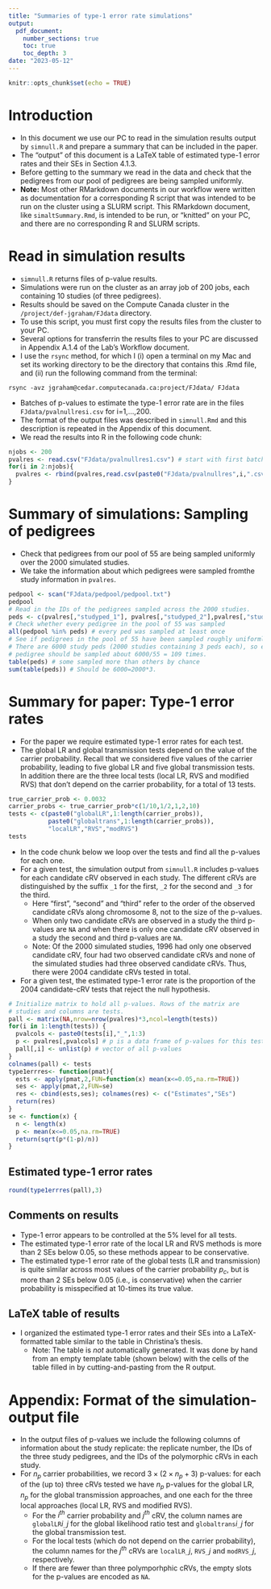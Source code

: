 ```yaml
---
title: "Summaries of type-1 error rate simulations"
output:
  pdf_document:
    number_sections: true
    toc: true 
    toc_depth: 3
date: "2023-05-12"
---
```


```r
knitr::opts_chunk$set(echo = TRUE)
```

# Introduction

* In this document we use our PC to read in the simulation results output by
`simnull.R` and prepare a summary that can be included in the paper.
* The "output" of this document is a LaTeX table of estimated type-1 error rates 
and their SEs in Section 4.1.3.
* Before getting to the summary we read in the data and check that 
the pedigrees from our pool of pedigrees are being sampled uniformly.
* **Note:** Most other RMarkdown documents in our workflow were written as
documentation for a corresponding R script that was intended to be run on the 
cluster using a SLURM script. This RMarkdown document, like `simaltSummary.Rmd`,
is intended to be run, or "knitted" on your PC, and there are no corresponding
R and SLURM scripts.

# Read in simulation results

* `simnull.R` returns files of p-value results.
* Simulations were run on the cluster as an array job of 200 jobs, each
containing 10 studies (of three pedigrees).
* Results should be saved on the Compute Canada cluster in 
the  `/project/def-jgraham/FJdata` directory. 
* To use this script, you must first copy the
results files from the cluster to your PC. 
* Several options for transferrin the results files to your PC
are discussed in Appendix A.1.4  of the Lab's Workflow document. 
* I use the `rsync` method,
for which I (i) open a terminal on my Mac and set its working directory
to be the directory that contains this .Rmd file, and (ii) run the following 
command from the terminal:
```
rsync -avz jgraham@cedar.computecanada.ca:project/FJdata/ FJdata
```
*  Batches of p-values to estimate the type-1 error rate are in the files `FJdata/pvalnullresi.csv` for i=1,...,200.
* The format of the output files was described in `simnull.Rmd` and 
this description is repeated in the Appendix of this document.
* We read the results into R in the following code chunk:

```r
njobs <- 200
pvalres <- read.csv("FJdata/pvalnullres1.csv") # start with first batch
for(i in 2:njobs){
  pvalres <- rbind(pvalres,read.csv(paste0("FJdata/pvalnullres",i,".csv")))
}
```


# Summary of simulations: Sampling of pedigrees

* Check that pedigrees from our pool of 55 are being sampled uniformly 
over the 2000 simulated studies.
* We take the information about which pedigrees were sampled
fromthe study information in `pvalres`.

```r
pedpool <- scan("FJdata/pedpool/pedpool.txt") 
pedpool
# Read in the IDs of the pedigrees sampled across the 2000 studies.
peds <- c(pvalres[,"studyped_1"], pvalres[,"studyped_2"],pvalres[,"studyped_3"])
# Check whether every pedigree in the pool of 55 was sampled
all(pedpool %in% peds) # every ped was sampled at least once
# See if pedigrees in the pool of 55 have been sampled roughly uniformly.
# There are 6000 study peds (2000 studies containing 3 peds each), so each
# pedigree should be sampled about 6000/55 = 109 times.
table(peds) # some sampled more than others by chance
sum(table(peds)) # Should be 6000=2000*3.
```

# Summary for paper: Type-1 error rates

* For the paper we require estimated type-1 error rates for each test.
* The global LR and global transmission tests depend on the
value of the carrier probability. Recall that we considered five values
of the carrier probability,
leading to five global LR and five global transmission tests.
In addition there are the three local tests (local LR, RVS and
modified RVS) that don't depend on the carrier probability, for a total of 13 tests.

```r
true_carrier_prob <- 0.0032
carrier_probs <- true_carrier_prob*c(1/10,1/2,1,2,10)
tests <- c(paste0("globalLR",1:length(carrier_probs)),
           paste0("globaltrans",1:length(carrier_probs)),
           "localLR","RVS","modRVS")
tests
```
* In the code chunk below we loop over the tests and find
all the p-values for each one.
* For a given test, the simulation output from `simnull.R` 
includes p-values for each candidate cRV observed in each study. The different
cRVs are distinguished by the suffix `_1` for the first,
`_2` for the second and `_3` for the third.
    * Here "first", "second" and "third" refer to the order of the observed 
    candidate cRVs along chromosome 8, not to the size of the p-values.
    * When only two candidate cRVs are observed in a study the third p-values are `NA`
    and when there is only one candidate cRV observed in a study the second and third
    p-values are `NA`.
    * Note: Of the 2000 simulated studies, 1996 had only one observed candidate 
    cRV, four had two observed candidate cRVs and none of the simulated
    studies had three observed candidate cRVs. Thus, there were 2004
    candidate cRVs tested in total.
    
* For a given test, the estimated type-1 error rate is the proportion
of the 2004 candidate-cRV tests that reject the null hypothesis.

```r
# Initialize matrix to hold all p-values. Rows of the matrix are
# studies and columns are tests.
pall <- matrix(NA,nrow=nrow(pvalres)*3,ncol=length(tests))
for(i in 1:length(tests)) {
  pvalcols <- paste0(tests[i],"_",1:3)
  p <- pvalres[,pvalcols] # p is a data frame of p-values for this test
  pall[,i] <- unlist(p) # vector of all p-values
}
colnames(pall) <- tests
type1errres<- function(pmat){
  ests <- apply(pmat,2,FUN=function(x) mean(x<=0.05,na.rm=TRUE))
  ses <- apply(pmat,2,FUN=se)
  res <- cbind(ests,ses); colnames(res) <- c("Estimates","SEs")
  return(res)
}
se <- function(x) { 
  n <- length(x)
  p <- mean(x<=0.05,na.rm=TRUE)
  return(sqrt(p*(1-p)/n))
}
```

## Estimated type-1 error rates

```r
round(type1errres(pall),3)
```

## Comments on results

* Type-1 error appears to be controlled at the 5\% level for all tests.
* The estimated type-1 error rate of the local LR and RVS methods is
more than 2 SEs below 0.05, so these methods appear to be conservative.
* The estimated type-1 error rate of the global tests (LR and transmission)
is quite similar across most values of the carrier probability $p_c$, but
is more than 2 SEs below 0.05 (i.e., is conservative) when the carrier probability 
is misspecified at 10-times its true value.


## LaTeX table of results

* I organized the estimated type-1 error rates and their SEs into a 
LaTeX-formatted table similar to the table in Christina's thesis.
    * Note: The table is *not* automatically generated. It
    was done by hand from an empty template table (shown below) with the 
    cells of the table filled in by cutting-and-pasting from the R output.

\footnotesize

\begin{verbatim}   
\begin{table}
\centering
\caption{Template}
\begin{tabular}{lccccccc}
       & & \multicolumn{6}{c}{Method} \\ \cline{3-8}
       & & \multicolumn{3}{c}{Local} & & \multicolumn{2}{c}{Global} \\ \cline{3-5} \cline{7-8}
Assumed $p_c$ & & RVS & ModRVS & LR &   & LR & Transm. \\ \hline
NA & & e & e & e &    & -- & -- \\
$0.000032$& & -- & -- & -- &  & e & e \\
$0.000160$& & -- & -- & -- &  & e & e \\
$0.000320^*$& & -- & -- & -- &  & e & e \\
$0.000640$& & -- & -- & -- &  & e & e \\
$0.003200$& & -- & -- & -- &  & e & e \\ \hline
\multicolumn{8}{l}{$^*$ True carrier probability is $p_c = 0.000320$}
\end{tabular}
\end{table}
\end{verbatim}
\normalsize

\begin{table}[ht]
\centering
\caption{Estimated type-1 error rate (SE), all tested RVs (1002 in total)}
\begin{tabular}{lccccccc}
       & & \multicolumn{6}{c}{Method} \\ \cline{3-8}
       & & \multicolumn{3}{c}{Local} & & \multicolumn{2}{c}{Global} \\ \cline{3-5} \cline{7-8}
Assumed $p_c$ & & RVS & ModRVS & LR &   & LR & Transm. \\ \hline
NA & & 0.039 (0.003) & 0.049 (0.003) & 0.033 (0.002) &    & -- & -- \\
$0.000032$& & -- & -- & -- &  & 0.046 (0.003) & 0.046 (0.003) \\
$0.000160$& & -- & -- & -- &  & 0.045 (0.003) & 0.046 (0.003) \\
$0.000320^*$& & -- & -- & -- &  & 0.045 (0.003) & 0.046 (0.003) \\
$0.000640$& & -- & -- & -- &  & 0.045 (0.003) & 0.046 (0.003) \\
$0.003200$& & -- & -- & -- &  & 0.041 (0.003) & 0.043 (0.003) \\ \hline
\multicolumn{8}{l}{$^*$ True carrier probability is $p_c = 0.000320$}
\end{tabular}
\end{table}

\appendix
\renewcommand{\thesection}{A}

# Appendix: Format of the simulation-output file

* In the output files of p-values we include the following 
columns of information about the study replicate: the replicate number, 
the IDs of the three study pedigrees, and the IDs of the polymorphic
cRVs in each study.
* For $n_p$ carrier probabilities, we record $3\times(2\times n_p + 3)$
p-values: for each of the (up to) three cRVs tested we
have $n_p$ p-values for the global LR, $n_p$ for the global 
transmission approaches, and one each for the three local
approaches (local LR, RVS and modified RVS).
    * For the $i^{th}$ carrier probability and $j^{th}$ cRV, the 
    column names are `globalLR`$i$`_`$j$ for the global likelihood
    ratio test and `globaltrans`$i$`_`$j$ for the global transmission test.
    * For the local tests (which do not depend on the carrier probability),
    the column names for the $j^{th}$ cRVs are `localLR_`$j$, `RVS_`$j$ 
    and `modRVS_`$j$, respectively.
    * If there are fewer than three polymporhphic cRVs, the empty slots
    for the p-values are encoded as `NA`.
